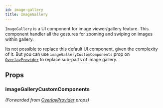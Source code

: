 ```yaml
---
id: image-gallery
title: ImageGallery
---
```



`ImageGallery` is a UI component for image viewer/gallery feature. This component handler all the gestures for zooming and swiping on images within gallery.

Its not possible to replace this default UI component, given the complexity of it. But you can use `imageGalleryCustomComponents` prop on [`OverlayProvider`](../core-components/overlay-provider) to replace sub-parts of image gallery.

## Props

### imageGalleryCustomComponents

_(Forwarded from [OverlayProvider](../../core-components/overlay-provider) props)_

<ImageGalleryCustomComponents />